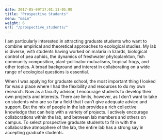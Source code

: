 ```yaml
---
date: 2017-05-09T17:01:11-05:00
title: "Prospective Students"
menu: "main"
weight: 6
url: "/prospective_students/"
---
```


I am particularly interested in attracting graduate students who want to combine empirical and theoretical approaches to ecological studies. My lab is diverse, with students having worked on malaria in lizards, biological control of pea aphids, the dynamics of freshwater phytoplankton, fish community composition, plant-pollinator mutualisms, tropical frogs, and other topics. A broad background and interest in collaborating on a wide range of ecological questions is essential.

When I was applying for graduate school, the most important thing I looked for was a place where I had the flexibility and resources to do my own research. Now as a faculty advisor, I encourage students to develop their own projects and interests. There are limits, however, as I don't want to take on students who are so far a field that I can't give adequate advice and support. But the mix of people in the lab provides a rich collective knowledge that can help with a variety of projects. I actively encourage collaborations within the lab, and between lab members and others on campus. To select prospective graduate students to fit in with the collaborative atmosphere of the lab, the entire lab has a strong say in accepting graduate students.